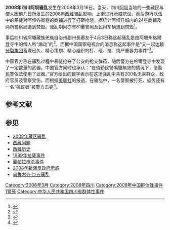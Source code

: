 {{西藏历史}}

'''2008年四川阿坝骚乱'''发生在2008年3月16日。当天，四川[[阿坝|阿坝]]当地的一些藏民与僧人因前几日所发生的[[2008年西藏骚乱|2008年西藏骚乱]]影响，上街进行示威抗议，而后游行队伍中的暴徒对阿坝各街巷的商铺进行了打砸抢烧，据统计阿坝县城内的24座商铺及两所警察局遭到焚毁。骚乱期间亦有81量警用及民用车辆遭到焚毁<ref>{{cite web |url=http://news.cctv.com/china/20080322/101199.shtml |title=[视频]四川各界人士强烈谴责3·16严重骚乱事件_cctv.com提供 |first= |last= |work=news.cctv.com |year=2011 [last update] |accessdate=2011-06-12 |archive-date=2020-11-27 |archive-url=https://web.archive.org/web/20201127121531/http://news.cctv.com/china/20080322/101199.shtml |dead-url=no }}</ref>。

事后四川省阿壩藏族羌族自治州副州長蕭友于4月3日称这起骚乱是由阿壩州格爾登寺中的僧人所“煽动”的<ref>{{cite web|url=http://specials.mingpao.com/cfm/News.cfm?SpecialsID=151&Page=8&News=8a4585c6e0ec739b8a154445aeb34091999f55c422bf11a28887595caeb7|title=明報新聞網新聞特輯|first=|last=|work=specials.mingpao.com|year=2011 [last update]|accessdate=2011-06-12}}{{dead link|date=2017年11月 |bot=InternetArchiveBot }}</ref>，而据中国国家电视台的消息称这起事件是“又一起[[达赖集团|达赖分裂集团]]蓄谋已久、精心策划、精心组织的打、砸、抢、烧严重暴力事件”<ref>{{cite web |url=http://news.xinhuanet.com/video/2008-03/22/content_7837745.htm |title=四川阿坝州各界人士强烈谴责3.16严重骚乱事件 |first= |last= |work=news.xinhuanet.com |year=2008 [last update] |accessdate=2011-06-12 |archive-date=2008-03-26 |archive-url=https://web.archive.org/web/20080326204152/http://news.xinhuanet.com/video/2008-03/22/content_7837745.htm |dead-url=no }}</ref>。

中国官方称在骚乱过程中暴徒抢夺了公安的枪支弹药，随后警方在格爾登寺中发现了一定数量的武器。中国官方同时也承认：“在值勤民警鳴鎗無效的情況下，值勤民警依法使用了武器。”官方给出的数字表示在这场骚乱中共有200名无辜群众，政府官员及警察受伤。而根据[[美联社|美联社]]的报道，在骚乱中，一名警察被打死，据传还有一名“抗议者”被警方击毙<ref>{{cite web |url= http://www.voanews.com/chinese/news/a-21-w2008-03-19-voa39-58935542.html |title=藏区骚乱延至四川阿坝藏族自治州 | 中文主页 | Chinese |first= |last=|work=voanews.com |year=2011 [last update] |accessdate=2011-06-12}}</ref>。

==参考文献==
{{Reflist}}

==参见==
*[[2008年藏区骚乱|2008年藏区骚乱]]
*[[西藏问题|西藏问题]]
*[[西藏历史|西藏历史]]
*[[1989年拉薩事件|1989年拉薩事件]]
*[[囊帕拉枪杀事件|囊帕拉枪杀事件]]
*[[2008年新疆反政府示威|2008年新疆反政府示威]]
*[[乌鲁木齐七·五骚乱|乌鲁木齐七·五骚乱]]

[[Category:2008年3月|Category:2008年3月]]
[[Category:2008年四川|Category:2008年四川]]
[[Category:2008年中国群体性事件|Category:2008年中国群体性事件]]
[[Category:中华人民共和国袭警命案|1警死]]
[[Category:中华人民共和国四川省群体性事件|Category:中华人民共和国四川省群体性事件]]